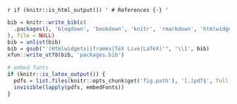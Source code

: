 `r if (knitr::is_html_output()) '
# References {-}
'`

```r
bib = knitr::write_bib(c(
  .packages(), 'blogdown', 'bookdown', 'knitr', 'rmarkdown', 'htmlwidgets', 'webshot', 'servr', 'xaringan', 'animation', 'pkgdown', 'tinytex', 'reticulate', 'JuliaCall', 'DT', 'leaflet', 'dygraphs', 'shiny', 'markdown', 'flexdashboard', 'tufte', 'revealjs', 'prettydoc', 'htmltools', 'rticles', 'learnr', 'rmdformats'
), file = NULL)
bib = unlist(bib)
bib = gsub("'(Htmlwidgets|iframes|TeX Live|LaTeX)'", '\\1', bib)
xfun::write_utf8(bib, 'packages.bib')

# embed fonts
if (knitr::is_latex_output()) {
  pdfs = list.files(knitr::opts_chunk$get('fig.path'), '[.]pdf$', full.names = TRUE)
  invisible(lapply(pdfs, embedFonts))
}
```
